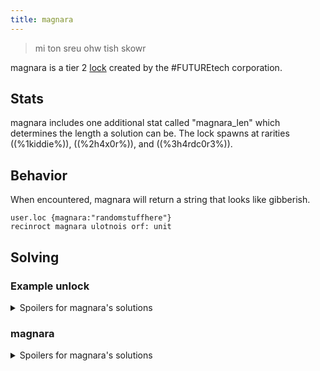 ```yaml
---
title: magnara
---
```


> mi ton sreu ohw tish skowr

magnara is a tier 2 [lock](/upgrades/locks) created by the #FUTUREtech corporation.

## Stats

magnara includes one additional stat called "magnara_len" which determines the length a solution can be. The lock spawns at rarities ((%1kiddie%)), ((%2h4x0r%)), and ((%3h4rdc0r3%)).

## Behavior

When encountered, magnara will return a string that looks like gibberish.

```
user.loc {magnara:"randomstuffhere"}
recinroct magnara ulotnois orf: unit
```

## Solving

### Example unlock

<details>
  <summary>Spoilers for magnara's solutions</summary>

```
>>user.loc {magnara:"rung"}
WARNING: BINMAT security shell inactive. Intelligent defense system offline.
LOCK_UNLOCKED
System <user> breached.
Connection terminated.

```

</details>

### magnara

<details>
<summary>Spoilers for magnara's solutions</summary>

Unscramble the last word in the string and put the word as the solution to this parameter.

</details>

